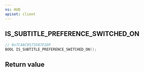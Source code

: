 ```yaml
---
ns: HUD
apiset: client
---
```

## IS_SUBTITLE_PREFERENCE_SWITCHED_ON

```c
// 0x7C4AC9573587F2DF
BOOL IS_SUBTITLE_PREFERENCE_SWITCHED_ON();
```



## Return value